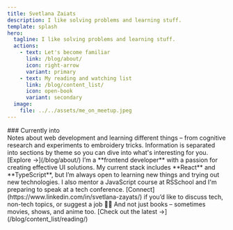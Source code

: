 ```yaml
---
title: Svetlana Zaiats
description: I like solving problems and learning stuff.
template: splash
hero:
  tagline: I like solving problems and learning stuff.
  actions:
    - text: Let's become familiar
      link: /blog/about/
      icon: right-arrow
      variant: primary
    - text: My reading and watching list
      link: /blog/content_list/
      icon: open-book
      variant: secondary
  image:
    file: ../../assets/me_on_meetup.jpeg
---
```



<div className='block'>
### Currently into
<Badge text="Learning Astro 🚀" variant="note" />
<Badge text="Reading Mark Twain 📚" variant="tip" />
<Badge text="Experimenting with Svelte" variant="success" />
<Badge text="Watching Interview with the Vampire" variant="caution" />
<Badge text="Exploring Embroidery 🧵" variant="danger" />
</div>

<CardGrid stagger>
    <Card title="What You'll Find Here" icon="seti:code-search">
        Notes about web development and learning different things – from cognitive research and
        experiments to embroidery tricks. Information is separated into sections by theme so you can
        dive into what's interesting for you. [Explore →](/blog/about/)
    </Card>

<Card title="Let's Get Linked" icon="linkedin">
  I’m a **frontend developer** with a passion for creating effective UI solutions. My current stack includes **React** and 
  **TypeScript**, but I’m always open to learning new things and trying out new technologies. I also mentor a JavaScript 
  course at RSSchool and I'm preparing to speak at a tech conference. 
  [Connect](https://www.linkedin.com/in/svetlana-zayats/) if you’d like to discuss tech, non-tech topics, or suggest a job 👩‍💻
</Card>
    <Card title='Recent posts' icon='pen'>
        <RecentPosts />
    </Card>

  <Card title="Reviews on Books" icon="open-book">
    And not just books – sometimes movies, shows, and anime too. [Check out the latest →](/blog/content_list/reading/) 
  </Card>
</CardGrid>
